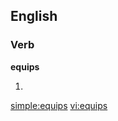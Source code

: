 ==English==

===Verb===
'''equips'''

# {{third-person singular of|[[equip]]}}

[[simple:equips]]
[[vi:equips]]